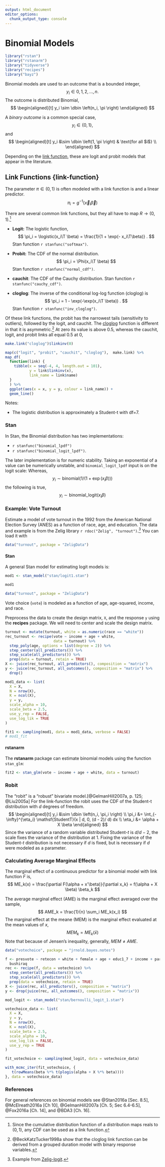 ```yaml
---
output: html_document
editor_options: 
  chunk_output_type: console
---
```

# Binomial Models

```r
library("rstan")
library("rstanarm")
library("tidyverse")
library("recipes")
library("bayz")
```

Binomial models are used to an outcome that is a bounded integer,
$$
y_i \in 0, 1, 2, \dots, n .
$$
The outcome is distributed Binomial,
$$
\begin{aligned}[t]
y_i \sim \dbin \left(n_i, \pi \right)
\end{aligned}
$$

A *binary outcome* is a common special case,
$$
y_i \in \{0, 1\},
$$
and
$$
\begin{aligned}[t]
y_i &\sim \dbin \left(1, \pi \right) & \text{for all $i$} \\
\end{aligned}
$$

Depending on the [link function](#link-functions), these are  logit and probit models that appear in the literature.

## Link Functions {link-function}

The parameter $\pi \in (0, 1)$ is often modeled with a link function is and a linear predictor.
$$
\pi_i = g^{-1}(\vec{x}_i \vec{\beta})
$$

There are several common link functions, but they all have to map $R \to (0, 1)$.[^binomialcdf]

-   **Logit:** The logistic function,
    $$
    \pi_i = \logistic(x_i\T \beta) = \frac{1}{1 + \exp(- x_i\T\beta)} .
    $$
    Stan function `r stanfunc("softmax")`.

-   **Probit:** The CDF of the normal distribution.
    $$
    \pi_i = \Phi(x_i\T \beta)
    $$
    Stan function `r stanfunc("normal_cdf")`.

-   **cauchit**: The CDF of the Cauchy distribution. Stan function `r stanfunc("cauchy_cdf")`.

-   **cloglog**: The inverse of the conditional log-log function (cloglog) is
    $$
    \pi_i = 1 - \exp(-\exp(x_i\T \beta)) .
    $$
    Stan function `r stanfunc("inv_cloglog")`.

[^binomialcdf]: Since the cumulative distribution function of a distribution maps reals to $(0, 1)$, any CDF can be used as a link function.

Of these link functions, the probit has the narrowest tails (sensitivity to outliers), followed by the logit, and cauchit.
The [cloglog](https://en.wikipedia.org/wiki/Generalized_linear_model) function is different in that it is asymmetric.[^cloglog]
At zero its value is above 0.5, whereas the cauchit, logit, and probit links all equal 0.5 at 0,
```r
make.link("cloglog")$linkinv(0)
```

[^cloglog]: @BeckKatzTucker1998a show that the cloglog link function can be derived from a grouped duration model with binary response variables.

```r
map(c("logit", "probit", "cauchit", "cloglog"),  make.link) %>%
map_df(
  function(link) {
    tibble(x = seq(-4, 4, length.out = 101),
           y = link$linkinv(x),
           link_name = link$name)
  }
  ) %>%
  ggplot(aes(x = x, y = y, colour = link_name)) +
  geom_line()
```

Notes:

-   The logistic distribution is approximately a Student-t with df=7.

### Stan

In Stan, the Binomial distribution has two implementations:

-   `r stanfunc("binomial_lpdf")`
-   `r stanfunc("binomial_logit_lpdf")`.

The later implementation is for numeric stability.
Taking an exponential of a value can be numerically unstable, and `binomial_logit_lpdf` input is on the logit scale:
Whereas,
$$
y_i \sim \mathsf{binomial}(1 / (1 + \exp(x_i \beta)))
$$
the following is true,
$$
y_i \sim \mathsf{binomial\_logit}(x_i \beta)
$$

### Example: Vote Turnout

Estimate a model of vote turnout in the 1992 from the American National Election Survey (ANES) as a function of race, age, and education.
The data and example is from the Zelig library `r rdoc("Zelig", "turnout")`.[^ex-logit]
You can load it with
```r
data("turnout", package = "ZeligData")
```

#### Stan

A general Stan model for estimating logit models is:
```r
mod1 <- stan_model("stan/logit1.stan")
```
```r
mod1
```

```r
data("turnout", package = "ZeligData")
```

Vote choice (`vote`) is modeled as a function of age, age-squared, income, and race.

Preprocess the data to create the design matrix, `X`, and the response `y` using the **recipes** package.
We will need to center and scale the design matrix.
```r
turnout <- mutate(turnout, white = as.numeric(race == "white"))
rec_turnout <- recipe(vote ~ income + age + white,
                      data = turnout) %>%
  step_poly(age, options = list(degree = 2)) %>%
  step_center(all_predictors()) %>%
  step_scale(all_predictors()) %>%
  prep(data = turnout, retain = TRUE)
X <- juice(rec_turnout, all_predictors(), composition = "matrix")
y <- juice(rec_turnout, all_outcomes(), composition = "matrix") %>%
  drop()
```

```r
mod1_data <- list(
  X = X,
  N = nrow(X),
  K = ncol(X),
  y = y,
  scale_alpha = 10,
  scale_beta = 2.5,
  use_y_rep = FALSE,
  use_log_lik = TRUE
)
```

```r
fit1 <- sampling(mod1, data = mod1_data, verbose = FALSE)
# mod1_fit
```

#### rstanarm

The **rstanarm** package can estimate binomial models using the function `stan_glm`:

```r
fit2 <- stan_glm(vote ~ income + age + white, data = turnout)
```

### Robit

The "robit" is a "robust" bivariate model.[@GelmanHill2007a, p. 125; @Liu2005a]
For the link-function the robit uses the CDF of the Student-t distribution with $d$ degrees of freedom.
$$
\begin{aligned}[t]
y_i &\sim \dbin \left(n_i, \pi_i \right) \\
\pi_i &= \int_{-\infty}^{\eta_i} \mathsf{StudentT}(x | d, 0, (d - 2)/ d) dx \\
\eta_i &= \alpha + X \beta
\end{aligned}
$$
Since the variance of a random variable distributed Student-$t$ is $d / d - 2$, the scale fixes the variance of the distribution at 1.
Fixing the variance of the Student-$t$ distribution is not necessary if $d$ is fixed, but is necessary if $d$ were modeled as a parameter.

### Calculating Average Marginal Effects

The marginal effect of a continuous predictor for a binomial model with link function $F$ is,
$$
ME_k(x) = \frac{\partial F(\alpha + x'\beta)}{\partial x_k} = f(\alpha + X \beta) \beta_k
$$

The average marginal effect (AME) is the marginal effect averaged over the sample,
$$
AME_k = \frac{1}{n} \sum_i ME_k(x_i)
$$
The marginal effect at the meane (MEM) is the marginal effect evaluated at the mean values of $x$,
$$
MEM_k = ME_k(\bar{x})
$$
Note that because of Jensen's inequality, generally, $MEM \neq AME$.

```r
data("votechoice", package = "jrnold.bayes.notes")
```

```r
f <- presvote ~ retecon + white + female + age + educ1_7 + income + partyid + 
  bushiraq
rec <- recipe(f, data = votechoice) %>%
  step_center(all_predictors()) %>%
  step_scale(all_predictors()) %>%
  prep(data = votechoice, retain = TRUE)
X <- juice(rec, all_predictors(), composition = "matrix")
y <- drop(juice(rec, all_outcomes(), composition = "matrix"))
```

```r
mod_logit <- stan_model("stan/bernoulli_logit_1.stan")
```

```r
votechoice_data <- list(
  X = X,
  y = y,
  N = nrow(X),
  K = ncol(X),
  scale_beta = 2.5,
  scale_alpha = 10,
  use_log_lik = FALSE,
  use_y_rep = TRUE
)
```


```r
fit_votechoice <- sampling(mod_logit, data = votechoice_data)
```

```r


with_mcmc_iter(fit_votechoice, {
   t(rowMeans(beta %*% t(plogis(alpha + X %*% beta))))
}, data = votechoice_data)

```





### References

For general references on binomial models see @Stan2016a [Sec. 8.5], @McElreath2016a [Ch 10], @GelmanHill2007a [Ch. 5; Sec 6.4-6.5], @Fox2016a [Ch. 14], and @BDA3 [Ch. 16].

[^ex-logit]: Example from [Zelig-logit](http://docs.zeligproject.org/en/latest/zelig-logit.html).
